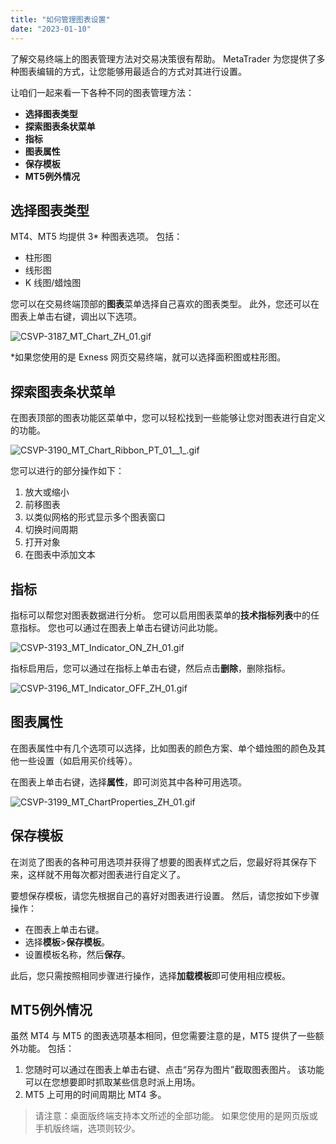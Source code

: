 ```yaml
---
title: "如何管理图表设置"
date: "2023-01-10"
---
```


<Ads></Ads> 

了解交易终端上的图表管理方法对交易决策很有帮助。 MetaTrader 为您提供了多种图表编辑的方式，让您能够用最适合的方式对其进行设置。

让咱们一起来看一下各种不同的图表管理方法：

- **选择图表类型**
- **探索图表条状菜单**
- **指标**
- **图表属性**
- **保存模板**
- **MT5例外情况**

## 选择图表类型

MT4、MT5 均提供 3* 种图表选项。 包括：

- 柱形图
- 线形图
- K 线图/蜡烛图

您可以在交易终端顶部的**图表**菜单选择自己喜欢的图表类型。 此外，您还可以在图表上单击右键，调出以下选项。

![CSVP-3187_MT_Chart_ZH_01.gif](https://testingcf.jsdelivr.net/gh/jarlin8/OSS@main/exhelp/CSVP-3187_MT_Chart_ZH_01.gif)

*如果您使用的是 Exness 网页交易终端，就可以选择面积图或柱形图。

## 探索图表条状菜单

在图表顶部的图表功能区菜单中，您可以轻松找到一些能够让您对图表进行自定义的功能。

![CSVP-3190_MT_Chart_Ribbon_PT_01__1_.gif](https://testingcf.jsdelivr.net/gh/jarlin8/OSS@main/exhelp/CSVP-3190_MT_Chart_Ribbon_PT_01__1_.gif)

您可以进行的部分操作如下：

1. 放大或缩小
2. 前移图表
3. 以类似网格的形式显示多个图表窗口
4. 切换时间周期
5. 打开对象
6. 在图表中添加文本

## 指标

指标可以帮您对图表数据进行分析。 您可以启用图表菜单的**技术指标列表**中的任意指标。 您也可以通过在图表上单击右键访问此功能。

![CSVP-3193_MT_Indicator_ON_ZH_01.gif](https://testingcf.jsdelivr.net/gh/jarlin8/OSS@main/exhelp/CSVP-3193_MT_Indicator_ON_ZH_01.gif)

指标启用后，您可以通过在指标上单击右键，然后点击**删除**，删除指标。

![CSVP-3196_MT_Indicator_OFF_ZH_01.gif](https://testingcf.jsdelivr.net/gh/jarlin8/OSS@main/exhelp/CSVP-3196_MT_Indicator_OFF_ZH_01.gif)

## 图表属性

在图表属性中有几个选项可以选择，比如图表的颜色方案、单个蜡烛图的颜色及其他一些设置（如启用买价线等）。

在图表上单击右键，选择**属性**，即可浏览其中各种可用选项。

![CSVP-3199_MT_ChartProperties_ZH_01.gif](https://testingcf.jsdelivr.net/gh/jarlin8/OSS@main/exhelp/CSVP-3199_MT_ChartProperties_ZH_01.gif)

## 保存模板

在浏览了图表的各种可用选项并获得了想要的图表样式之后，您最好将其保存下来，这样就不用每次都对图表进行自定义了。

要想保存模板，请您先根据自己的喜好对图表进行设置。 然后，请您按如下步骤操作：

- 在图表上单击右键。
- 选择**模板**>**保存模板**。
- 设置模板名称，然后**保存**。

此后，您只需按照相同步骤进行操作，选择**加载模板**即可使用相应模板。

## MT5例外情况

虽然 MT4 与 MT5 的图表选项基本相同，但您需要注意的是，MT5 提供了一些额外功能。 包括：

1. 您随时可以通过在图表上单击右键、点击“另存为图片”截取图表图片。 该功能可以在您想要即时抓取某些信息时派上用场。
2. MT5 上可用的时间周期比 MT4 多。

> 请注意：桌面版终端支持本文所述的全部功能。 如果您使用的是网页版或手机版终端，选项则较少。
